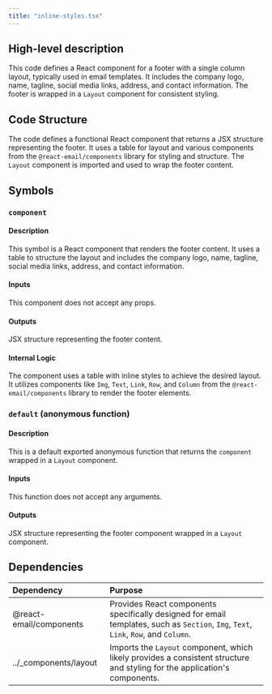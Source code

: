 ```yaml
---
title: "inline-styles.tsx"
---
```


## High-level description
This code defines a React component for a footer with a single column layout, typically used in email templates. It includes the company logo, name, tagline, social media links, address, and contact information. The footer is wrapped in a `Layout` component for consistent styling.

## Code Structure
The code defines a functional React component that returns a JSX structure representing the footer. It uses a table for layout and various components from the `@react-email/components` library for styling and structure. The `Layout` component is imported and used to wrap the footer content.

## Symbols

### `component`
#### Description
This symbol is a React component that renders the footer content. It uses a table to structure the layout and includes the company logo, name, tagline, social media links, address, and contact information.

#### Inputs
This component does not accept any props.

#### Outputs
JSX structure representing the footer content.

#### Internal Logic
The component uses a table with inline styles to achieve the desired layout. It utilizes components like `Img`, `Text`, `Link`, `Row`, and `Column` from the `@react-email/components` library to render the footer elements.

### `default` (anonymous function)
#### Description
This is a default exported anonymous function that returns the `component` wrapped in a `Layout` component.

#### Inputs
This function does not accept any arguments.

#### Outputs
JSX structure representing the footer component wrapped in a `Layout` component.

## Dependencies
| Dependency | Purpose |
|:-----------|:--------|
| @react-email/components | Provides React components specifically designed for email templates, such as `Section`, `Img`, `Text`, `Link`, `Row`, and `Column`. |
| ../_components/layout | Imports the `Layout` component, which likely provides a consistent structure and styling for the application's components. |
